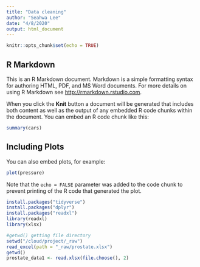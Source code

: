 ```yaml
---
title: "Data cleaning"
author: "Seahwa Lee"
date: "4/8/2020"
output: html_document
---
```


```r
knitr::opts_chunk$set(echo = TRUE)
```

## R Markdown

This is an R Markdown document. Markdown is a simple formatting syntax for authoring HTML, PDF, and MS Word documents. For more details on using R Markdown see <http://rmarkdown.rstudio.com>.

When you click the **Knit** button a document will be generated that includes both content as well as the output of any embedded R code chunks within the document. You can embed an R code chunk like this:

```r
summary(cars)
```

## Including Plots

You can also embed plots, for example:

```r
plot(pressure)
```

Note that the `echo = FALSE` parameter was added to the code chunk to prevent printing of the R code that generated the plot.



```r
install.packages("tidyverse")
install.packages("dplyr")
install.packages("readxl")
library(readxl)
library(xlsx)

```

```r
#getwd() getting file directory
setwd("/cloud/project/_raw")
read_excel(path = "_raw/prostate.xlsx")
getwd()
prostate_data1 <- read.xlsx(file.choose(), 2)
```



